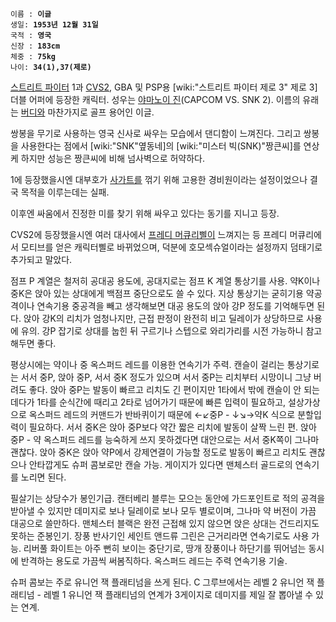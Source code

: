 {{{#!html
<img src = http://images2.wikia.nocookie.net/__cb20110128172012/capcomdatabase/images/9/9a/SFA3MAXEagle2.png width=295> <img src = http://images3.wikia.nocookie.net/__cb20090906183336/capcomdatabase/images/6/63/EagleAnimation.gif>}}}

 이름 : '''이글'''
 생일: '''1953년 12월 31일'''
 국적 : '''영국'''
 신장 : '''183cm'''
 체중 : '''75kg'''
 나이: '''34(1),37(제로)'''
 
[[스트리트 파이터]] 1과 [[CVS2]], GBA 및 PSP용 [wiki:"스트리트 파이터 제로 3" 제로 3] 더블 어퍼에 등장한 캐릭터. 성우는 [[야마노이 진]](CAPCOM VS. SNK 2). 이름의 유래는 [[버디]]와 마찬가지로 골프 용어인 이글.

쌍봉을 무기로 사용하는 영국 신사로 싸우는 모습에서 댄디함이 느껴진다. 그리고 쌍봉을 사용한다는 점에서 [wiki:"SNK"옆동네]의 [wiki:"미스터 빅(SNK)"짱큰씨]를 연상케 하지만 성능은 짱큰씨에 비해 넘사벽으로 허약하다.

1에 등장했을시엔 대부호가 [[사가트]]를 꺾기 위해 고용한 경비원이라는 설정이었으나 결국 목적을 이루는데는 실패.

이후엔 싸움에서 진정한 미를 찾기 위해 싸우고 있다는 동기를 지니고 등장.

CVS2에 등장했을시엔 여러 대사에서 [[프레디 머큐리]]삘이 느껴지는 등 프레디 머큐리에서 모티브를 얻은 캐릭터삘로 바뀌었으며, 덕분에 호모섹슈얼이라는 설정까지 덤태기로 추가되고 말았다.

점프 P 계열은 철저히 공대공 용도에, 공대지로는 점프 K 계열 통상기를 사용. 약K이나 중K은 앉아 있는 상대에게 백점프 중단으로도 쓸 수 있다. 지상 통상기는 굳히기용 약공격이나 연속기용 중공격을 빼고 생각해보면 대공 용도의 앉아 강P 정도를 기억해두면 된다. 앉아 강K의 리치가 엄청나지만, 근접 판정이 완전히 비고 딜레이가 상당하므로 사용에 유의. 강P 잡기로 상대를 눕힌 뒤 구르기나 스텝으로 와리가리를 시전 가능하니 참고해두면 좋다.

평상시에는 약이나 중 옥스퍼드 레드를 이용한 연속기가 주력. 캔슬이 걸리는 통상기로는 서서 중P, 앉아 중P, 서서 중K 정도가 있으며 서서 중P는 리치부터 시망이니 그냥 버려도 좋다. 앉아 중P는 발동이 빠르고 리치도 긴 편이지만 1타에서 밖에 캔슬이 안 되는데다가 1타를 순식간에 때리고 2타로 넘어가기 때문에 빠른 입력이 필요하고, 설상가상으로 옥스퍼드 레드의 커맨드가 반바퀴이기 때문에 ←↙중P - ↓↘→약K 식으로 분할입력이 필요하다. 서서 중K은 앉아 중P보다 약간 짧은 리치에 발동이 살짝 느린 편. 앉아 중P - 약 옥스퍼드 레드를 능숙하게 쓰지 못하겠다면 대안으로는 서서 중K쪽이 그나마 괜찮다. 앉아 중K은 앉아 약P에서 강제연결이 가능할 정도로 발동이 빠르고 리치도 괜찮으나 안타깝게도 슈퍼 콤보로만 캔슬 가능. 게이지가 있다면 맨체스터 골드로의 연속기를 노리면 된다.

필살기는 상당수가 봉인기급. 캔터베리 블루는 모으는 동안에 가드포인트로 적의 공격을 받아낼 수 있지만 데미지로 보나 딜레이로 보나 모두 별로이며, 그나마 약 버전이 가끔 대공으로 쓸만하다. 맨체스터 블랙은 완전 근접해 있지 않으면 앉은 상대는 건드리지도 못하는 준봉인기. 장풍 반사기인 세인트 앤드류 그린은 근거리라면 연속기로도 사용 가능. 리버풀 화이트는 아주 뻔히 보이는 중단기로, 땅개 장풍이나 하단기를 뛰어넘는 동시에 반격하는 용도로 가끔씩 써봄직하다. 옥스퍼드 레드는 주력 연속기용 기술.

슈퍼 콤보는 주로 유니언 잭 플래티넘을 쓰게 된다. C 그루브에서는 레벨 2 유니언 잭 플래티넘 - 레벨 1 유니언 잭 플래티넘의 연계가 3게이지로 데미지를 제일 잘 뽑아낼 수 있는 연계.
